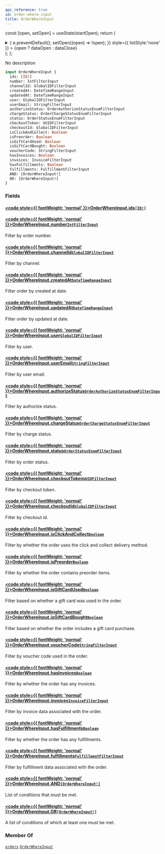 ```yaml
---
api_reference: true
id: order-where-input
title: OrderWhereInput
---
```






const [open, setOpen] = useState(startOpen);
return (
<details {...(open ? { open: true } : {})} className="details" style={{ border:'none', boxShadow:'none', background:'var(--ifm-background-color)' }}>
<summary
onClick={(e) => {
e.preventDefault();
setOpen((open) => !open);
}}
style={{ listStyle:'none' }} >
{open ? dataOpen : dataClose}
</summary>
{open && children}
</details>
);
};

No description

```graphql
input OrderWhereInput {
  ids: [ID!]
  number: IntFilterInput
  channelId: GlobalIDFilterInput
  createdAt: DateTimeRangeInput
  updatedAt: DateTimeRangeInput
  user: GlobalIDFilterInput
  userEmail: StringFilterInput
  authorizeStatus: OrderAuthorizeStatusEnumFilterInput
  chargeStatus: OrderChargeStatusEnumFilterInput
  status: OrderStatusEnumFilterInput
  checkoutToken: UUIDFilterInput
  checkoutId: GlobalIDFilterInput
  isClickAndCollect: Boolean
  isPreorder: Boolean
  isGiftCardUsed: Boolean
  isGiftCardBought: Boolean
  voucherCode: StringFilterInput
  hasInvoices: Boolean
  invoices: InvoiceFilterInput
  hasFulfillments: Boolean
  fulfillments: FulfillmentFilterInput
  AND: [OrderWhereInput!]
  OR: [OrderWhereInput!]
}
```

### Fields

#### [<code style={{ fontWeight: 'normal' }}>OrderWhereInput.<b>ids</b></code>](#)<Bullet />[`[ID!]`](../../../api-reference/miscellaneous/scalars/id.mdx) <Badge class="badge badge--secondary" text="list"/> <Badge class="badge badge--secondary" text="scalar"/> <Badge class="badge badge--secondary" text="miscellaneous"/>

#### [<code style={{ fontWeight: 'normal' }}>OrderWhereInput.<b>number</b></code>](#)<Bullet />[`IntFilterInput`](../../../api-reference/miscellaneous/inputs/int-filter-input.mdx) <Badge class="badge badge--secondary" text="input"/> <Badge class="badge badge--secondary" text="miscellaneous"/>

Filter by order number.

#### [<code style={{ fontWeight: 'normal' }}>OrderWhereInput.<b>channelId</b></code>](#)<Bullet />[`GlobalIDFilterInput`](../../../api-reference/miscellaneous/inputs/global-idfilter-input.mdx) <Badge class="badge badge--secondary" text="input"/> <Badge class="badge badge--secondary" text="miscellaneous"/>

Filter by channel.

#### [<code style={{ fontWeight: 'normal' }}>OrderWhereInput.<b>createdAt</b></code>](#)<Bullet />[`DateTimeRangeInput`](../../../api-reference/miscellaneous/inputs/date-time-range-input.mdx) <Badge class="badge badge--secondary" text="input"/> <Badge class="badge badge--secondary" text="miscellaneous"/>

Filter order by created at date.

#### [<code style={{ fontWeight: 'normal' }}>OrderWhereInput.<b>updatedAt</b></code>](#)<Bullet />[`DateTimeRangeInput`](../../../api-reference/miscellaneous/inputs/date-time-range-input.mdx) <Badge class="badge badge--secondary" text="input"/> <Badge class="badge badge--secondary" text="miscellaneous"/>

Filter order by updated at date.

#### [<code style={{ fontWeight: 'normal' }}>OrderWhereInput.<b>user</b></code>](#)<Bullet />[`GlobalIDFilterInput`](../../../api-reference/miscellaneous/inputs/global-idfilter-input.mdx) <Badge class="badge badge--secondary" text="input"/> <Badge class="badge badge--secondary" text="miscellaneous"/>

Filter by user.

#### [<code style={{ fontWeight: 'normal' }}>OrderWhereInput.<b>userEmail</b></code>](#)<Bullet />[`StringFilterInput`](../../../api-reference/miscellaneous/inputs/string-filter-input.mdx) <Badge class="badge badge--secondary" text="input"/> <Badge class="badge badge--secondary" text="miscellaneous"/>

Filter by user email.

#### [<code style={{ fontWeight: 'normal' }}>OrderWhereInput.<b>authorizeStatus</b></code>](#)<Bullet />[`OrderAuthorizeStatusEnumFilterInput`](../../../api-reference/orders/inputs/order-authorize-status-enum-filter-input.mdx) <Badge class="badge badge--secondary" text="input"/> <Badge class="badge badge--secondary" text="orders"/>

Filter by authorize status.

#### [<code style={{ fontWeight: 'normal' }}>OrderWhereInput.<b>chargeStatus</b></code>](#)<Bullet />[`OrderChargeStatusEnumFilterInput`](../../../api-reference/orders/inputs/order-charge-status-enum-filter-input.mdx) <Badge class="badge badge--secondary" text="input"/> <Badge class="badge badge--secondary" text="orders"/>

Filter by charge status.

#### [<code style={{ fontWeight: 'normal' }}>OrderWhereInput.<b>status</b></code>](#)<Bullet />[`OrderStatusEnumFilterInput`](../../../api-reference/orders/inputs/order-status-enum-filter-input.mdx) <Badge class="badge badge--secondary" text="input"/> <Badge class="badge badge--secondary" text="orders"/>

Filter by order status.

#### [<code style={{ fontWeight: 'normal' }}>OrderWhereInput.<b>checkoutToken</b></code>](#)<Bullet />[`UUIDFilterInput`](../../../api-reference/miscellaneous/inputs/uuidfilter-input.mdx) <Badge class="badge badge--secondary" text="input"/> <Badge class="badge badge--secondary" text="miscellaneous"/>

Filter by checkout token.

#### [<code style={{ fontWeight: 'normal' }}>OrderWhereInput.<b>checkoutId</b></code>](#)<Bullet />[`GlobalIDFilterInput`](../../../api-reference/miscellaneous/inputs/global-idfilter-input.mdx) <Badge class="badge badge--secondary" text="input"/> <Badge class="badge badge--secondary" text="miscellaneous"/>

Filter by checkout id.

#### [<code style={{ fontWeight: 'normal' }}>OrderWhereInput.<b>isClickAndCollect</b></code>](#)<Bullet />[`Boolean`](../../../api-reference/miscellaneous/scalars/boolean.mdx) <Badge class="badge badge--secondary" text="scalar"/> <Badge class="badge badge--secondary" text="miscellaneous"/>

Filter by whether the order uses the click and collect delivery method.

#### [<code style={{ fontWeight: 'normal' }}>OrderWhereInput.<b>isPreorder</b></code>](#)<Bullet />[`Boolean`](../../../api-reference/miscellaneous/scalars/boolean.mdx) <Badge class="badge badge--secondary" text="scalar"/> <Badge class="badge badge--secondary" text="miscellaneous"/>

Filter by whether the order contains preorder items.

#### [<code style={{ fontWeight: 'normal' }}>OrderWhereInput.<b>isGiftCardUsed</b></code>](#)<Bullet />[`Boolean`](../../../api-reference/miscellaneous/scalars/boolean.mdx) <Badge class="badge badge--secondary" text="scalar"/> <Badge class="badge badge--secondary" text="miscellaneous"/>

Filter based on whether a gift card was used in the order.

#### [<code style={{ fontWeight: 'normal' }}>OrderWhereInput.<b>isGiftCardBought</b></code>](#)<Bullet />[`Boolean`](../../../api-reference/miscellaneous/scalars/boolean.mdx) <Badge class="badge badge--secondary" text="scalar"/> <Badge class="badge badge--secondary" text="miscellaneous"/>

Filter based on whether the order includes a gift card purchase.

#### [<code style={{ fontWeight: 'normal' }}>OrderWhereInput.<b>voucherCode</b></code>](#)<Bullet />[`StringFilterInput`](../../../api-reference/miscellaneous/inputs/string-filter-input.mdx) <Badge class="badge badge--secondary" text="input"/> <Badge class="badge badge--secondary" text="miscellaneous"/>

Filter by voucher code used in the order.

#### [<code style={{ fontWeight: 'normal' }}>OrderWhereInput.<b>hasInvoices</b></code>](#)<Bullet />[`Boolean`](../../../api-reference/miscellaneous/scalars/boolean.mdx) <Badge class="badge badge--secondary" text="scalar"/> <Badge class="badge badge--secondary" text="miscellaneous"/>

Filter by whether the order has any invoices.

#### [<code style={{ fontWeight: 'normal' }}>OrderWhereInput.<b>invoices</b></code>](#)<Bullet />[`InvoiceFilterInput`](../../../api-reference/orders/inputs/invoice-filter-input.mdx) <Badge class="badge badge--secondary" text="input"/> <Badge class="badge badge--secondary" text="orders"/>

Filter by invoice data associated with the order.

#### [<code style={{ fontWeight: 'normal' }}>OrderWhereInput.<b>hasFulfillments</b></code>](#)<Bullet />[`Boolean`](../../../api-reference/miscellaneous/scalars/boolean.mdx) <Badge class="badge badge--secondary" text="scalar"/> <Badge class="badge badge--secondary" text="miscellaneous"/>

Filter by whether the order has any fulfillments.

#### [<code style={{ fontWeight: 'normal' }}>OrderWhereInput.<b>fulfillments</b></code>](#)<Bullet />[`FulfillmentFilterInput`](../../../api-reference/orders/inputs/fulfillment-filter-input.mdx) <Badge class="badge badge--secondary" text="input"/> <Badge class="badge badge--secondary" text="orders"/>

Filter by fulfillment data associated with the order.

#### [<code style={{ fontWeight: 'normal' }}>OrderWhereInput.<b>AND</b></code>](#)<Bullet />[`[OrderWhereInput!]`](../../../api-reference/orders/inputs/order-where-input.mdx) <Badge class="badge badge--secondary" text="list"/> <Badge class="badge badge--secondary" text="input"/> <Badge class="badge badge--secondary" text="orders"/>

List of conditions that must be met.

#### [<code style={{ fontWeight: 'normal' }}>OrderWhereInput.<b>OR</b></code>](#)<Bullet />[`[OrderWhereInput!]`](../../../api-reference/orders/inputs/order-where-input.mdx) <Badge class="badge badge--secondary" text="list"/> <Badge class="badge badge--secondary" text="input"/> <Badge class="badge badge--secondary" text="orders"/>

A list of conditions of which at least one must be met.

### Member Of

[`orders`](../../../api-reference/orders/queries/orders.mdx) <Badge class="badge badge--secondary" text="query"/><Bullet />[`OrderWhereInput`](../../../api-reference/orders/inputs/order-where-input.mdx) <Badge class="badge badge--secondary" text="input"/>
